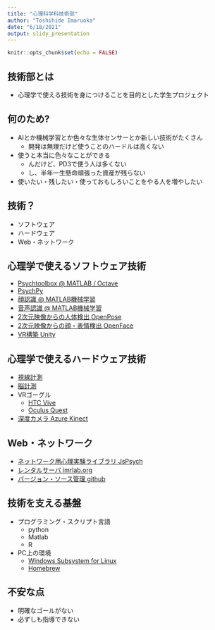 ```yaml
---
title: "心理科学科技術部"
author: "Toshihide Imaruoka"
date: "6/18/2021"
output: slidy_presentation
---
```


```r
knitr::opts_chunk$set(echo = FALSE)
```

## 技術部とは

- 心理学で使える技術を身につけることを目的とした学生プロジェクト

## 何のため?

- AIとか機械学習とか色々な生体センサーとか新しい技術がたくさん
  - 開発は無理だけど使うことのハードルは高くない
- 使うと本当に色々なことができる
  - んだけど、PD3で使う人は多くない
  - し、半年一生懸命頑張った資産が残らない
- 使いたい・残したい・使っておもしろいことをやる人を増やしたい

## 技術？

- ソフトウェア
- ハードウェア
- Web・ネットワーク

## 心理学で使えるソフトウェア技術

- [Psychtoolbox @ MATLAB / Octave](http://psychtoolbox.org/)
- [PsychPy](https://www.psychopy.org/)
- [顔認識 @ MATLAB機械学習](https://jp.mathworks.com/help/vision/ug/detect-and-track-face.html)
- [音声認識 @ MATLAB機械学習](https://jp.mathworks.com/help/deeplearning/ug/deep-learning-speech-recognition.html)
- [2次元映像からの人体検出 OpenPose](https://github.com/CMU-Perceptual-Computing-Lab/openpose)
- [2次元映像からの顔・表情検出 OpenFace](https://github.com/TadasBaltrusaitis/OpenFace)
- [VR構築 Unity](https://unity.com/ja)

## 心理学で使えるハードウェア技術

- [視線計測](https://pupil-labs.com/)
- [脳計測](http://www.east-medic.jp/category/eeg/)
- VRゴーグル
  - [HTC Vive](https://www.vive.com/jp/)
  - [Oculus Quest](https://www.oculus.com/compare/)
- [深度カメラ Azure Kinect](https://azure.microsoft.com/ja-jp/services/kinect-dk/)

## Web・ネットワーク

- [ネットワーク用心理実験ライブラリ JsPsych](https://www.jspsych.org/)
- [レンタルサーバ imrlab.org](https://tradtech.imrlab.org/eval/bone117.htm)
- [バージョン・ソース管理 github](https://github.com/)

## 技術を支える基盤

- プログラミング・スクリプト言語
  - python
  - Matlab
  - R
- PC上の環境
  - [Windows Subsystem for Linux](https://docs.microsoft.com/ja-jp/windows/wsl/install-win10)
  - [Homebrew](https://brew.sh/index_ja)

## 不安な点

- 明確なゴールがない
- 必ずしも指導できない
